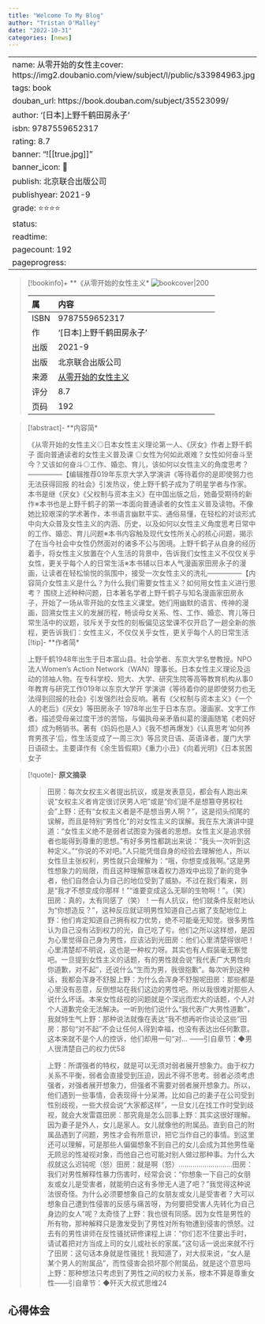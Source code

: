 ```yaml
---
title: "Welcome To My Blog"
author: "Tristan O'Malley"
date: "2022-10-31"
categories: [news]
---
```

---
name: 从零开始的女性主cover: https://img2.doubanio.com/view/subject/l/public/s33984963.jpg
tags: book
douban_url: https://book.douban.com/subject/35523099/
author: '[日本]上野千鹤田房永子'
isbn: 9787559652317
rating:  8.7 
banner: "![[true.jpg]]"
banner_icon: 📖
publish: 北京联合出版公司
publishyear: 2021-9
grade: ⭐⭐⭐⭐
status: 
readtime:
pagecount: 192
pageprogress: 
---
> [!bookinfo]+ **《从零开始的女性主义*
> ![bookcover|200](https://img2.doubanio.com/view/subject/l/public/s33984963.jpg)
>
| 属  | 内容                                       |
|:------ |:------------------------------------------ |
| ISBN   | 9787559652317                             |
| 作  | '[日本]上野千鹤田房永子'                           |
| 出版| 2021-9                      | 
| 出版| 北京联合出版公司                          |
| 来源   | [从零开始的女性主义](https://book.douban.com/subject/35523099/) |
| 评分   |  8.7                            |
| 页码   | 192                        |

> [!abstract]- **内容简*
> 
《从零开始的女性主义◎日本女性主义理论第一人、《厌女》作者上野千鹤子 面向普通读者的女性主义普及课
◎女性为何如此艰难？女性如何奋斗至今？又该如何奋斗◎工作、婚恋、育儿，该如何以女性主义的角度思考？
—————【编辑推荐019年东京大学入学演讲《等待着你的是即使努力也无法获得回报 的社会》引发热议，使上野千鹤子成为了明星学者与作家。本书是继《厌女》《父权制与资本主义》在中国出版之后，她备受期待的新作※本书也是上野千鹤子的第一本面向普通读者的女性主义普及读物。不像她比较艰深的学术著作，本书语言幽默平实、通俗易懂，在轻松的对谈形式中向大众普及女性主义的内涵、历史，以及如何以女性主义角度思考日常中的工作、婚恋、育儿问题※本书内容触及现代女性所关心的核心问题，揭示了在当今社会中女性仍然面对的诸多不公与困境。上野千鹤子从自身的经历着手，将女性主义放置在个人生活的背景中，告诉我们女性主义不仅仅关乎女性，更关乎每个人的日常生活※本书辅以日本人气漫画家田房永子的漫画，让读者在轻松愉悦的氛围中，接受一次女性主义的洗礼—————【内容简介女性主义是什么？为什么我们需要女性主义？如何用女性主义进行思考？
围绕上述种种问题，日本著名学者上野千鹤子与知名漫画家田房永子，开始了一场从零开始的女性主义课堂。她们用幽默的语言、传神的漫画，回溯女性主义的发展历程，畅谈母女关系、性、工作、婚恋、育儿等日常生活中的议题，驳斥关于女性的刻板偏见这堂课不仅开启了一趟全新的旅程，更告诉我们：女性主义，不仅仅关乎女性，更关乎每个人的日常生活
> [!tip]- **作者简*
>
 上野千鹤1948年出生于日本富山县。社会学者、东京大学名誉教授。NPO法人Women’s Action Network（WAN）理事长。日本女性主义理论及运动的领袖人物。在专科学校、短大、大学、研究生院等高等教育机构从事0年教育与研究工作019年以东京大学开 学演讲《等待着你的是即使努力也无法得到回报的社会》引发强烈社会反响。著有《父权制与资本主义》《一个人的老后》《厌女》等田房永子
1978年出生于日本东京。漫画家、文字工作者。描述受母亲过度干涉的苦恼，与偏执母亲矛盾纠葛的漫画随笔《老妈好烦》成为畅销书。著有《妈妈也是人》《我不想再爆发》《认真思考‘如何养育男孩子’后，性生活变成了一周三次》等吕灵日语、英语译者，厦门大学日语硕士。主要译作有《余生皆假期》《重力小丑》《向着光明》《日本贫困女子

> [!quote]- **原文摘录**
>
>>田房：每次女权主义者提出抗议，或是发表意见，都会有人跑出来说“女权主义者肯定很讨厌男人吧”或是“你们是不是想篡夺男权社会”上野：还有“女权主义者是不是想当男人啊？”，这是彻头彻尾的误解，而且是特别“男性化”的对女性主义的误解。我在东大演讲中提道：“女性主义绝不是弱者试图变为强者的思想。女性主义是追求弱者也能得到尊重的思想。”有好多男性都跳出来说：“我头一次听到这种定义。”“你说的不对吧。”人只能凭借自身的经验去理解他人，所以女性旦主张权利，男性就只会理解为：“哦，你想变成我啊。”这是男性想象力的局限，而且这种理解意味着权力游戏中出现了新的竞争者，他们自然会认为自己的地位受到了威胁。不过在我们看来，则是“我才不想变成你那样！”“谁要变成这么无聊的生物啊！”。（笑）
田房：真的，太有同感了（笑）！一有人抗议，他们就条件反射地认为“你想造反？”，这种反应就证明男性知道自己占据了支配地位上野：他们肯定知道自己拥有权力优势，绝不可能毫无知觉。很多男性认为自己没有沾到权力的光，自己吃了亏。他们之所以这样想，是因为心里觉得自己身为男性，应该沾到光田房：他们心里清楚得很吧！心里清楚却不明说，这也是一种权力呀。其实也有人假装毫无察觉吧。一旦提到女性主义的话题，有的男性就会说“我代表广大男性向你道歉，对不起”，还说什么“生而为男，我很抱歉”。每次听到这种话，我都会浑身不舒服上野：为什么会浑身不舒服呢田房：那些都是心里没有恶意，反倒想站在我们这边的男性吧。所以我很难对那些人说什么坏话。本来女性歧视的问题就是个深远而宏大的话题，个人对个人道歉完全无法解决。一听到他们说什么“我代表广大男性道歉”，我就特生气上野：那种说法就像在表达“我不想再听你谈论这些”田房：那句“对不起”不会让任何人得到幸福，也没有表达出任何歉意。这本来就不是个人的控诉，他们却用一句“对...
——引自章节：◆男人很清楚自己的权力优58
 >
>> 上野：所谓强者的特权，就是可以无须对弱者展开想象力。由于权力关系不平衡，弱者会直接受到压迫，因此不得不思考。弱者必须考虑强者，对强者展开想象力，但强者不需要对弱者展开想象力。所以，他们遇到一些事情，会表现得十分呆滞。比如自己的妻子在公司受到性别歧视，一些大叔会说“大家都这样”，一旦女儿在找工作时受到歧视，就会大发雷霆田房：那究竟是怎么回事上野：其实这很好理解。因为妻子是外人，女儿是家人。女儿就像他的附属品。直到自己的附属品遇到了问题，男性才会有所意识，把它当作自己的事情。到这里还可以理解，可是那些人偏偏想象不到自己的女儿会成为其他男性毫无顾忌的性凝视对象，而他自己也可能对别人做过那种事。为什么大叔就这么迟钝呢（怒）田房：就是啊（怒）………………………田房：我们对男性解释性暴力伤害时，经常会说：“你想象一下自己的女朋友或女儿是受害者，就能明白这有多惨无人道了吧？”我觉得这种说法很奇怪。为什么必须要想象自己的女朋友或女儿是受害者？大可以想象自己遭到性侵害的反感与痛苦呀，为何要把受害人先转化为自己身边的女人”呢？太奇怪了上野：我也很有同感。因为女性是男性的所有物，那种解释只是激发受到了男性对所有物遭到侵害的愤怒。过去有的男性讲师在反性骚扰研修课程上讲：“你们忍不住要出手时，请试着把对方当成上司的女儿或社长的家属。”这句话一说出来就不行了田房：这句话本身就是性骚扰！我知道了，对大叔来说，“女人是某个男人的附属品”，而性侵害会损坏那个附属品，就是这个意思吗上野：那种想法只考虑到了男性之间的权力关系，根本不算是尊重女性——引自章节：◆歼灭大叔式思维24

## 心得体会



